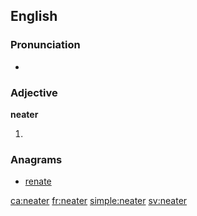 ==English==

===Pronunciation===
* {{audio|En-uk-us-neater.ogg|Audio (UK and US, respectively)}}

===Adjective===
'''neater'''

# {{en-comparative of|neat}}

===Anagrams===
* [[renate#English|renate]]

[[ca:neater]]
[[fr:neater]]
[[simple:neater]]
[[sv:neater]]